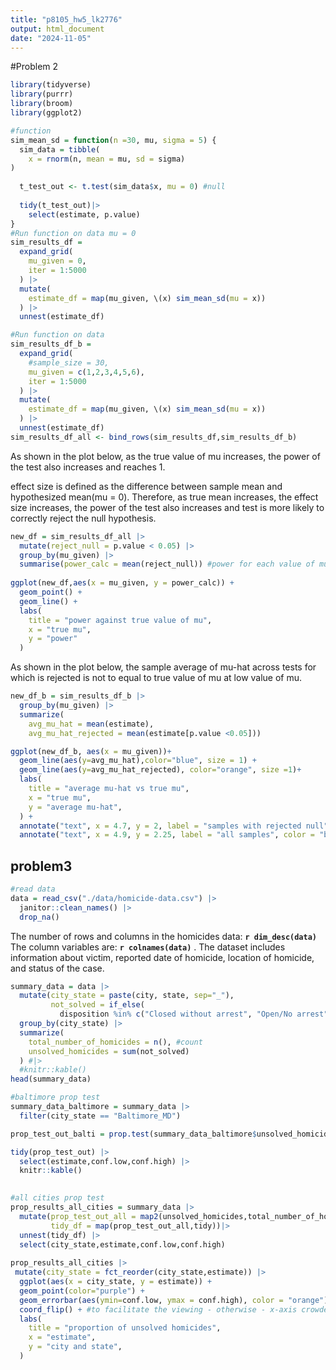 ```yaml
---
title: "p8105_hw5_lk2776"
output: html_document
date: "2024-11-05"
---
```


#Problem 2 
```r
library(tidyverse)
library(purrr)
library(broom)
library(ggplot2)
```

```r
#function
sim_mean_sd = function(n =30, mu, sigma = 5) {
  sim_data = tibble(
    x = rnorm(n, mean = mu, sd = sigma)
)
  
  t_test_out <- t.test(sim_data$x, mu = 0) #null 
  
  tidy(t_test_out)|>
    select(estimate, p.value) 
}
#Run function on data mu = 0
sim_results_df =
  expand_grid(
    mu_given = 0,
    iter = 1:5000
  ) |>
  mutate(
    estimate_df = map(mu_given, \(x) sim_mean_sd(mu = x))
  ) |>
  unnest(estimate_df)
```


```r
#Run function on data 
sim_results_df_b =
  expand_grid(
    #sample_size = 30,
    mu_given = c(1,2,3,4,5,6),
    iter = 1:5000
  ) |>
  mutate(
    estimate_df = map(mu_given, \(x) sim_mean_sd(mu = x))
  ) |>
  unnest(estimate_df)
sim_results_df_all <- bind_rows(sim_results_df,sim_results_df_b)
```

As shown in the plot below, as the true value of mu increases, the power of the test also increases and reaches 1. 


effect size is defined as the difference between sample mean  and hypothesized mean(mu = 0). Therefore, as true mean increases, the effect size increases, the power of the test also increases and test is more likely to correctly reject the null hypothesis. 




```r
new_df = sim_results_df_all |>
  mutate(reject_null = p.value < 0.05) |>
  group_by(mu_given) |>
  summarise(power_calc = mean(reject_null)) #power for each value of mu # proportion of times the null was rejected. 
  
ggplot(new_df,aes(x = mu_given, y = power_calc)) +
  geom_point() +
  geom_line() +
  labs(
    title = "power against true value of mu",
    x = "true mu",
    y = "power"
  )
```

As shown in the plot below, the sample average of mu-hat across tests for which is rejected is not to equal to true value of mu at low value of mu. 
```r
new_df_b = sim_results_df_b |>
  group_by(mu_given) |>
  summarize(
    avg_mu_hat = mean(estimate),
    avg_mu_hat_rejected = mean(estimate[p.value <0.05]))

ggplot(new_df_b, aes(x = mu_given))+
  geom_line(aes(y=avg_mu_hat),color="blue", size = 1) +
  geom_line(aes(y=avg_mu_hat_rejected), color="orange", size =1)+
  labs(
    title = "average mu-hat vs true mu",
    x = "true mu",
    y = "average mu-hat", 
  ) +
  annotate("text", x = 4.7, y = 2, label = "samples with rejected null", color = "orange") +
  annotate("text", x = 4.9, y = 2.25, label = "all samples", color = "blue")

```


## problem3

```r
#read data
data = read_csv("./data/homicide-data.csv") |>
  janitor::clean_names() |>
  drop_na()
```

The number of rows and columns in the homicides data: **`r dim_desc(data)`** 
The column variables are: **`r colnames(data)`** . The dataset includes information about victim, reported date of homicide, location of homicide, and status of the case. 

```r
summary_data = data |>
  mutate(city_state = paste(city, state, sep="_"), 
         not_solved = if_else(
           disposition %in% c("Closed without arrest", "Open/No arrest"), 1, 0))  |> # if match, add 1, otherwise, add 0. 
  group_by(city_state) |>
  summarize(
    total_number_of_homicides = n(), #count
    unsolved_homicides = sum(not_solved) 
  ) #|>
  #knitr::kable()
head(summary_data)
```

```r
#baltimore prop test
summary_data_baltimore = summary_data |>
  filter(city_state == "Baltimore_MD") 

prop_test_out_balti = prop.test(summary_data_baltimore$unsolved_homicides,summary_data_baltimore$total_number_of_homicides)

tidy(prop_test_out) |>
  select(estimate,conf.low,conf.high) |>
  knitr::kable()
         
```

```r
#all cities prop test
prop_results_all_cities = summary_data |>
  mutate(prop_test_out_all = map2(unsolved_homicides,total_number_of_homicides, \(x,y) prop.test(x,y)),
         tidy_df = map(prop_test_out_all,tidy))|>
  unnest(tidy_df) |>
  select(city_state,estimate,conf.low,conf.high)
  
prop_results_all_cities |>
 mutate(city_state = fct_reorder(city_state,estimate)) |>
  ggplot(aes(x = city_state, y = estimate)) + 
  geom_point(color="purple") +
  geom_errorbar(aes(ymin=conf.low, ymax = conf.high), color = "orange") +
  coord_flip() + #to facilitate the viewing - otherwise - x-axis crowded
  labs(
    title = "proportion of unsolved homicides",
    x = "estimate",
    y = "city and state", 
  )
```
